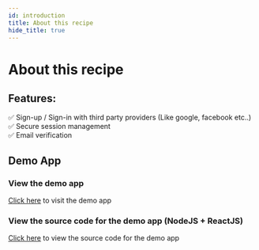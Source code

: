 ```yaml
---
id: introduction
title: About this recipe
hide_title: true
---
```


# About this recipe

## Features:

✅ Sign-up / Sign-in with third party providers (Like google, facebook etc..) <br/>
✅ Secure session management <br/>
✅ Email verification <br/>

## Demo App

### View the demo app

[Click here](https://thirdparty.demo.supertokens.com/) to visit the demo app

### View the source code for the demo app (NodeJS + ReactJS)

[Click here](https://github.com/supertokens/supertokens-auth-react/tree/master/examples/with-thirdparty) to view the source code for the demo app
